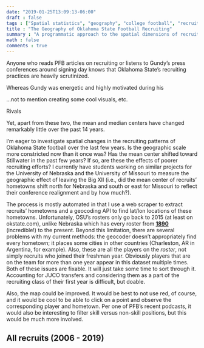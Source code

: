 ```yaml
---
date: "2019-01-25T13:09:13-06:00"
draft : false
tags : ["Spatial statistics", "geography", "college football", "recruiting"]
title : "The Geography of Oklahoma State Football Recruiting"
summary : "A programmatic approach to the spatial dimensions of recruiting over time"
math : false
comments : true
---
```


Anyone who reads PFB articles on recruiting or listens to Gundy's press
conferences around signing day knows that Oklahoma State's recruiting practices
are heavily scrutinized.

Whereas Gundy was energetic and highly motivated during his 

...not to mention creating some cool visuals, etc.

Rivals

Yet, apart from these two, the mean and median centers have changed
remarkably little over the past 14 years.

I'm eager to investigate spatial changes in the recruiting patterns of Oklahoma
State football over the last few years. Is the geographic scale more constricted
now than it once was? Has the mean center shifted toward Stillwater in the past
few years? If so, are these the effects of poorer recruiting efforts? I
currently have students working on similar projects for the University of
Nebraska and the University of Missouri to measure the geographic effect of
leaving the Big XII (i.e., did the mean center of recruits' hometowns shift
north for Nebraska and south or east for Missouri to reflect their conference
realignment and by how much?).

The process is mostly automated in that I use a web scraper to extract recruits'
hometowns and a geocoding API to find lat/lon locations of these hometowns.
Unfortunately, OSU's rosters only go back to 2015 (at least on okstate.com),
unlike Nebraska which has every roster from
[**1890**](http://www.huskers.com/SportSelect.dbml?DB_OEM_ID=100&SPID=22&SPSID=4&KEY=&Q_SEASON=1890)
(incredible!) to the present. Beyond this limitation, there are several problems
with my current methods: the geocoder doesn't appropriately find every hometown;
it places some cities in other countries (Charleston, AR in Argentina, for
example). Also, these are all the players on the _roster_, not simply recruits
who joined their freshman year. Obviously players that are on the team for more
than one year appear in this dataset multiple times. Both of these issues are
fixable. It will just take some time to sort through it. Accounting for JUCO
transfers and considering them as a part of the recruiting class of their first
year is difficult, but doable.

Also, the map could be improved. It would be best to not use red, of course, and
it would be cool to be able to click on a point and observe the corresponding
player and hometown. Per one of PFB's recent podcasts, it would also be
interesting to filter skill versus non-skill positions, but this would be much
more involved.

## All recruits (2006 - 2019)

```r
```
